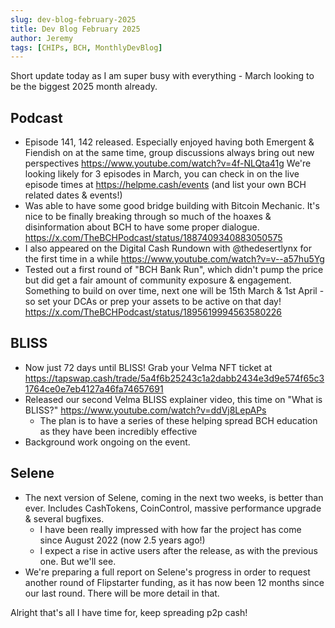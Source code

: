```yaml
---
slug: dev-blog-february-2025
title: Dev Blog February 2025
author: Jeremy
tags: [CHIPs, BCH, MonthlyDevBlog]
---
```


Short update today as I am super busy with everything - March looking to be the biggest 2025 month already.

<!-- truncate -->

## Podcast

- Episode 141, 142 released. Especially enjoyed having both Emergent & Fiendish on at the same time, group discussions always bring out new perspectives https://www.youtube.com/watch?v=4f-NLQta41g  We're looking likely for 3 episodes in March, you can check in on the live episode times at https://helpme.cash/events (and list your own BCH related dates & events!)
- Was able to have some good bridge building with Bitcoin Mechanic. It's nice to be finally breaking through so much of the hoaxes & disinformation about BCH to have some proper dialogue. https://x.com/TheBCHPodcast/status/1887409340883050575
- I also appeared on the Digital Cash Rundown with @thedesertlynx for the first time in a while https://www.youtube.com/watch?v=v--a57hu5Yg
- Tested out a first round of "BCH Bank Run", which didn't pump the price but did get a fair amount of community exposure & engagement.  Something to build on over time, next one will be 15th March & 1st April - so set your DCAs or prep your assets to be active on that day! https://x.com/TheBCHPodcast/status/1895619994563580226

## BLISS

- Now just 72 days until BLISS! Grab your Velma NFT ticket at https://tapswap.cash/trade/5a4f6b25243c1a2dabb2434e3d9e574f65c31764ce0e7eb4127a46fa74657691
- Released our second Velma BLISS explainer video, this time on "What is BLISS?" https://www.youtube.com/watch?v=ddVj8LepAPs
	- The plan is to have a series of these helping spread BCH education as they have been incredibly effective
- Background work ongoing on the event.

## Selene

- The next version of Selene, coming in the next two weeks, is better than ever. Includes CashTokens, CoinControl, massive performance upgrade & several bugfixes.
	- I have been really impressed with how far the project has come since August 2022 (now 2.5 years ago!)
	- I expect a rise in active users after the release, as with the previous one. But we'll see.
- We're preparing a full report on Selene's progress in order to request another round of Flipstarter funding, as it has now been 12 months since our last round. There will be more detail in that.

Alright that's all I have time for, keep spreading p2p cash!